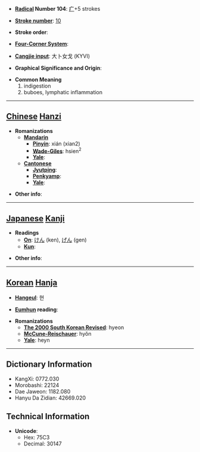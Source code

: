 * '''[[Wiktionary:Chinese radical index| Radical]] Number 104''': [[Wiktionary:Chinese radical index 疒|疒]]+5 strokes

* '''[[Wiktionary:Chinese total strokes index|Stroke number]]''': [[Wiktionary:Chinese total strokes index 10|10]]

* '''Stroke order''': 

* '''[[Wiktionary:Chinese four corner index|Four-Corner System]]''': 

* '''[[Wiktionary:Chinese Cangjie index|Cangjie input]]''': 大卜女戈 (KYVI)

* '''Graphical Significance and Origin''': 

* '''Common Meaning'''
*#indigestion
*# buboes, lymphatic inflammation


----

== [[Chinese]] [[Hanzi]] ==

* '''Romanizations'''
** '''[[Mandarin]]'''
*** '''[[Pinyin]]''': xián (xian2)
*** '''[[Wade-Giles]]''': hsien<sup>2</sup>
*** '''[[Yale]]''': 
** '''[[Cantonese]]'''
*** '''[[Jyutping]]''':
*** '''[[Penkyamp]]''': 
*** '''[[Yale]]''': 

* '''Other info''': 

----

== [[Japanese]] [[Kanji]] ==

* '''Readings'''
** '''[[On]]''': [[けん]] (ken), [[げん]] (gen)
** '''[[Kun]]''': 

* '''Other info''':  

----

== [[Korean]] [[Hanja]] ==

* '''[[Hangeul]]''': 현

* '''[[Eumhun]] reading''': 

* '''Romanizations'''
** '''[[The 2000 South Korean Revised Romanization|The 2000 South Korean Revised]]''': hyeon
** '''[[McCune-Reischauer]]''': hyŏn
** '''[[Yale]]''': heyn

----

== Dictionary Information ==

* KangXi: 0772.030
* Morobashi: 22124
* Dae Jaweon: 1182.080
* Hanyu Da Zidian: 42669.020

== Technical Information ==

* '''Unicode''':
** Hex: 75C3
** Decimal: 30147